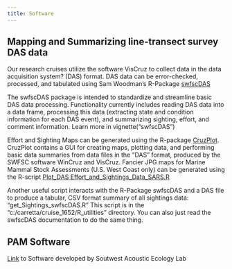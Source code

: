 ```yaml
---
title: Software
---
```


## Mapping and Summarizing line-transect survey DAS data

Our research cruises utilize the software VisCruz to collect data in the data acquisition system? (DAS) format. DAS data can be error-checked, processed, and tabulated using Sam Woodman's R-Package [swfscDAS](https://github.com/SWFSC/swfscDAS)

The swfscDAS package is intended to standardize and streamline basic DAS data processing. Functionality currently includes reading DAS data into a data frame, processing this data (extracting state and condition information for each DAS event), and summarizing sighting, effort, and comment information. Learn more in vignette("swfscDAS")

Effort and Sighting Maps can be generated using the R-package [CruzPlot](https://github.com/SWFSC/CruzPlot). CruzPlot contains a GUI for creating maps, plotting data, and performing basic data summaries from data files in the “DAS” format, produced by the SWFSC software WinCruz and VisCruz. Fancier JPG maps for Marine Mammal Stock Assessments (U.S. West Coast only) can be generated using the R-script [Plot_DAS Effort_and_Sightings_Data_SARS.R](https://github.com/CMAP-SWFSC/CMAP-SWFSC/tree/main/_code)

Another useful script interacts with the R-Package swfscDAS and a DAS file to produce a tabular, CSV format summary of all sightings data: "get_Sightings_swfscDAS.R" This script is in the "c:/carretta/cruise_1652/R_utilities" directory. You can also just read the swfscDAS documentation to do the same thing.

## PAM Software
[Link](https://sael-swfsc.github.io/SAEL-lab-manual/content/SAEL-Analysis-software.html) to Software developed by Soutwest Acoustic Ecology Lab

